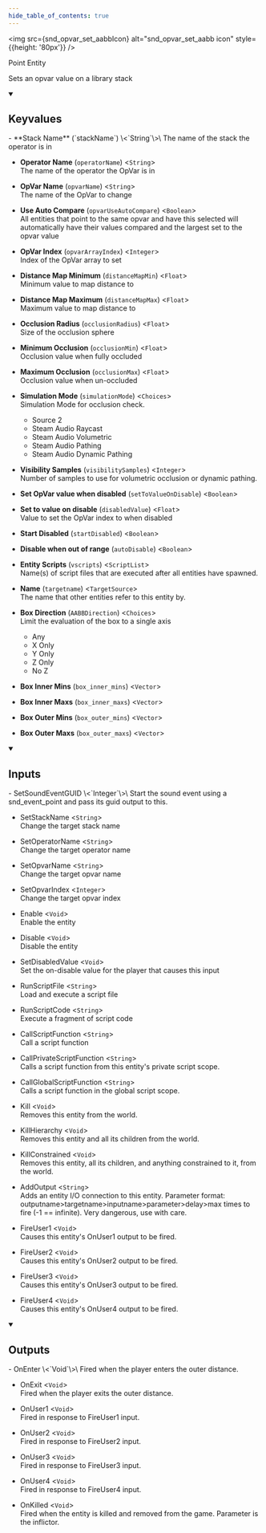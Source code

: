 ```yaml
---
hide_table_of_contents: true
---
```



<img src={snd_opvar_set_aabbIcon} alt="snd_opvar_set_aabb icon" style={{height: '80px'}} />

Point Entity

Sets an opvar value on a library stack

<details open>
<summary><h2>Keyvalues</h2></summary>
- **Stack Name** (`stackName`) \<`String`\>\
The name of the stack the operator is in

- **Operator Name** (`operatorName`) \<`String`\>\
The name of the operator the OpVar is in

- **OpVar Name** (`opvarName`) \<`String`\>\
The name of the OpVar to change

- **Use Auto Compare** (`opvarUseAutoCompare`) \<`Boolean`\>\
All entities that point to the same opvar and have this selected will automatically have their values compared and the largest set to the opvar value

- **OpVar Index** (`opvarArrayIndex`) \<`Integer`\>\
Index of the OpVar array to set

- **Distance Map Minimum** (`distanceMapMin`) \<`Float`\>\
Minimum value to map distance to

- **Distance Map Maximum** (`distanceMapMax`) \<`Float`\>\
Maximum value to map distance to

- **Occlusion Radius** (`occlusionRadius`) \<`Float`\>\
Size of the occlusion sphere

- **Minimum Occlusion** (`occlusionMin`) \<`Float`\>\
Occlusion value when fully occluded

- **Maximum Occlusion** (`occlusionMax`) \<`Float`\>\
Occlusion value when un-occluded

- **Simulation Mode** (`simulationMode`) \<`Choices`\>\
Simulation Mode for occlusion check.
  - Source 2 
  - Steam Audio Raycast 
  - Steam Audio Volumetric 
  - Steam Audio Pathing 
  - Steam Audio Dynamic Pathing 


- **Visibility Samples** (`visibilitySamples`) \<`Integer`\>\
Number of samples to use for volumetric occlusion or dynamic pathing.

- **Set OpVar value when disabled** (`setToValueOnDisable`) \<`Boolean`\>

- **Set to value on disable** (`disabledValue`) \<`Float`\>\
Value to set the OpVar index to when disabled

- **Start Disabled** (`startDisabled`) \<`Boolean`\>

- **Disable when out of range** (`autoDisable`) \<`Boolean`\>

- **Entity Scripts** (`vscripts`) \<`ScriptList`\>\
Name(s) of script files that are executed after all entities have spawned.

- **Name** (`targetname`) \<`TargetSource`\>\
The name that other entities refer to this entity by.

- **Box Direction** (`AABBDirection`) \<`Choices`\>\
Limit the evaluation of the box to a single axis
  - Any 
  - X Only 
  - Y Only 
  - Z Only 
  - No Z 


- **Box Inner Mins** (`box_inner_mins`) \<`Vector`\>

- **Box Inner Maxs** (`box_inner_maxs`) \<`Vector`\>

- **Box Outer Mins** (`box_outer_mins`) \<`Vector`\>

- **Box Outer Maxs** (`box_outer_maxs`) \<`Vector`\>


 </details>
<details open>
<summary><h2>Inputs</h2></summary>
- SetSoundEventGUID \<`Integer`\>\
Start the sound event using a snd_event_point and pass its guid output to this.

- SetStackName \<`String`\>\
Change the target stack name

- SetOperatorName \<`String`\>\
Change the target operator name

- SetOpvarName \<`String`\>\
Change the target opvar name

- SetOpvarIndex \<`Integer`\>\
Change the target opvar index

- Enable \<`Void`\>\
Enable the entity

- Disable \<`Void`\>\
Disable the entity

- SetDisabledValue \<`Void`\>\
Set the on-disable value for the player that causes this input

- RunScriptFile \<`String`\>\
Load and execute a script file

- RunScriptCode \<`String`\>\
Execute a fragment of script code

- CallScriptFunction \<`String`\>\
Call a script function

- CallPrivateScriptFunction \<`String`\>\
Calls a script function from this entity's private script scope.

- CallGlobalScriptFunction \<`String`\>\
Calls a script function in the global script scope.

- Kill \<`Void`\>\
Removes this entity from the world.

- KillHierarchy \<`Void`\>\
Removes this entity and all its children from the world.

- KillConstrained \<`Void`\>\
Removes this entity, all its children, and anything constrained to it, from the world.

- AddOutput \<`String`\>\
Adds an entity I/O connection to this entity. Parameter format: outputname&gt;targetname>inputname&gt;parameter&gt;delay&gt;max times to fire (-1 == infinite). Very dangerous, use with care.

- FireUser1 \<`Void`\>\
Causes this entity's OnUser1 output to be fired.

- FireUser2 \<`Void`\>\
Causes this entity's OnUser2 output to be fired.

- FireUser3 \<`Void`\>\
Causes this entity's OnUser3 output to be fired.

- FireUser4 \<`Void`\>\
Causes this entity's OnUser4 output to be fired.


 </details>
<details open>
<summary><h2>Outputs</h2></summary>
- OnEnter \<`Void`\>\
Fired when the player enters the outer distance.

- OnExit \<`Void`\>\
Fired when the player exits the outer distance.

- OnUser1 \<`Void`\>\
Fired in response to FireUser1 input.

- OnUser2 \<`Void`\>\
Fired in response to FireUser2 input.

- OnUser3 \<`Void`\>\
Fired in response to FireUser3 input.

- OnUser4 \<`Void`\>\
Fired in response to FireUser4 input.

- OnKilled \<`Void`\>\
Fired when the entity is killed and removed from the game. Parameter is the inflictor.


 </details>